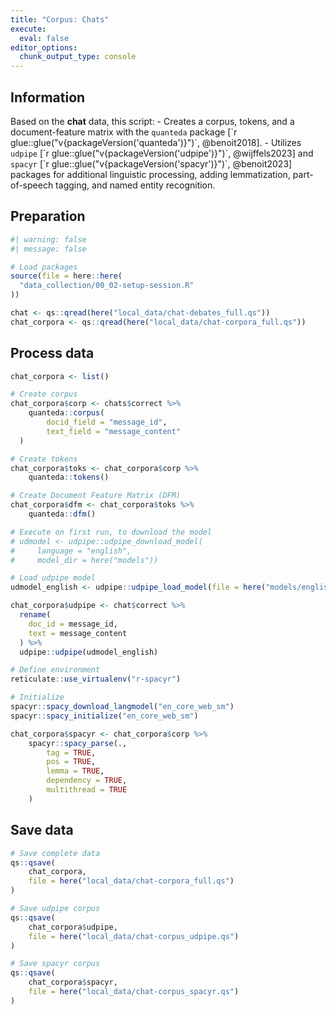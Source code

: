 ```yaml
---
title: "Corpus: Chats"
execute: 
  eval: false
editor_options: 
  chunk_output_type: console
---
```


::: callout-note
## Information

Based on the **chat** data, this script:
-   Creates a corpus, tokens, and a document-feature matrix with the `quanteda` package [`r glue::glue("v{packageVersion('quanteda')}")`, @benoit2018].
-   Utilizes `udpipe` [`r glue::glue("v{packageVersion('udpipe')}")`, @wijffels2023] and `spacyr` [`r glue::glue("v{packageVersion('spacyr')}")`, @benoit2023] packages for additional linguistic processing, adding lemmatization, part-of-speech tagging, and named entity recognition.

:::

## Preparation

```r
#| warning: false
#| message: false

# Load packages
source(file = here::here(
  "data_collection/00_02-setup-session.R"
))
```

```r

chat <- qs::qread(here("local_data/chat-debates_full.qs"))
chat_corpora <- qs::qread(here("local_data/chat-corpora_full.qs"))
```

## Process data

```r
chat_corpora <- list()

# Create corpus
chat_corpora$corp <- chats$correct %>% 
    quanteda::corpus(
        docid_field = "message_id", 
        text_field = "message_content"
  )

# Create tokens
chat_corpora$toks <- chat_corpora$corp %>% 
    quanteda::tokens() 

# Create Document Feature Matrix (DFM)
chat_corpora$dfm <- chat_corpora$toks %>% 
    quanteda::dfm()
```


```r
# Execute on first run, to download the model 
# udmodel <- udpipe::udpipe_download_model(
#     language = "english",
#     model_dir = here("models"))

# Load udpipe model
udmodel_english <- udpipe::udpipe_load_model(file = here("models/english-ewt-ud-2.5-191206.udpipe"))

chat_corpora$udpipe <- chat$correct %>% 
  rename(
    doc_id = message_id,
    text = message_content
  ) %>% 
  udpipe::udpipe(udmodel_english)
```


```r
# Define environment
reticulate::use_virtualenv("r-spacyr")

# Initialize
spacyr::spacy_download_langmodel("en_core_web_sm")
spacyr::spacy_initialize("en_core_web_sm")

chat_corpora$spacyr <- chat_corpora$corp %>% 
    spacyr::spacy_parse(.,
        tag = TRUE,
        pos = TRUE,
        lemma = TRUE,
        dependency = TRUE,
        multithread = TRUE
    )
```

## Save data
```r
# Save complete data
qs::qsave(
    chat_corpora,
    file = here("local_data/chat-corpora_full.qs")
)

# Save udpipe corpus
qs::qsave(
    chat_corpora$udpipe, 
    file = here("local_data/chat-corpus_udpipe.qs")
)

# Save spacyr corpus
qs::qsave(
    chat_corpora$spacyr, 
    file = here("local_data/chat-corpus_spacyr.qs")
)
```
